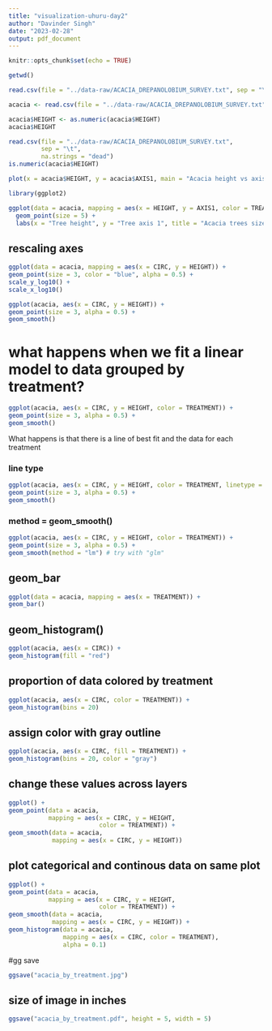 ```yaml
---
title: "visualization-uhuru-day2"
author: "Davinder Singh"
date: "2023-02-28"
output: pdf_document
---
```


```r
knitr::opts_chunk$set(echo = TRUE)
```

```r
getwd()

```

```r
read.csv(file = "../data-raw/ACACIA_DREPANOLOBIUM_SURVEY.txt", sep = "\t")
```

``` r
acacia <- read.csv(file = "../data-raw/ACACIA_DREPANOLOBIUM_SURVEY.txt", sep = "\t")
```

```r
acacia$HEIGHT <- as.numeric(acacia$HEIGHT)
acacia$HEIGHT
```

```r
read.csv(file = "../data-raw/ACACIA_DREPANOLOBIUM_SURVEY.txt",
         sep = "\t",
         na.strings = "dead")
is.numeric(acacia$HEIGHT)
```

```r
plot(x = acacia$HEIGHT, y = acacia$AXIS1, main = "Acacia height vs axis1")
```

```r
library(ggplot2)

ggplot(data = acacia, mapping = aes(x = HEIGHT, y = AXIS1, color = TREATMENT)) +
  geom_point(size = 5) +
  labs(x = "Tree height", y = "Tree axis 1", title = "Acacia trees size relationships")

```
## rescaling axes
```r
ggplot(data = acacia, mapping = aes(x = CIRC, y = HEIGHT)) +
geom_point(size = 3, color = "blue", alpha = 0.5) +
scale_y_log10() +
scale_x_log10()
```

``` r
ggplot(acacia, aes(x = CIRC, y = HEIGHT)) +
geom_point(size = 3, alpha = 0.5) +
geom_smooth()
```
# what happens when we fit a linear model to data grouped by treatment?
```r
ggplot(acacia, aes(x = CIRC, y = HEIGHT, color = TREATMENT)) +
geom_point(size = 3, alpha = 0.5) +
geom_smooth()
```
What happens is that there is a line of best fit and the data for each treatment

### line type
```r
ggplot(acacia, aes(x = CIRC, y = HEIGHT, color = TREATMENT, linetype = TREATMENT)) +
geom_point(size = 3, alpha = 0.5) +
geom_smooth()
```
### method = geom_smooth()
```r
ggplot(acacia, aes(x = CIRC, y = HEIGHT, color = TREATMENT)) +
geom_point(size = 3, alpha = 0.5) +
geom_smooth(method = "lm") # try with "glm"
```

## geom_bar
```r
ggplot(data = acacia, mapping = aes(x = TREATMENT)) +
geom_bar()
```

## geom_histogram()
```r
ggplot(acacia, aes(x = CIRC)) +
geom_histogram(fill = "red")
```
## proportion of data colored by treatment
```r
ggplot(acacia, aes(x = CIRC, color = TREATMENT)) +
geom_histogram(bins = 20)
```
## assign color with gray outline
```r
ggplot(acacia, aes(x = CIRC, fill = TREATMENT)) +
geom_histogram(bins = 20, color = "gray")
```

## change these values across layers
```r
ggplot() +
geom_point(data = acacia,
           mapping = aes(x = CIRC, y = HEIGHT,
                         color = TREATMENT)) +
geom_smooth(data = acacia,
            mapping = aes(x = CIRC, y = HEIGHT))
```

## plot categorical and continous data on same plot
```r
ggplot() +
geom_point(data = acacia,
           mapping = aes(x = CIRC, y = HEIGHT,
                         color = TREATMENT)) +
geom_smooth(data = acacia,
            mapping = aes(x = CIRC, y = HEIGHT)) +
geom_histogram(data = acacia,
               mapping = aes(x = CIRC, color = TREATMENT),
               alpha = 0.1)
```

#gg save
```r
ggsave("acacia_by_treatment.jpg")
```

## size of image in inches
```r
ggsave("acacia_by_treatment.pdf", height = 5, width = 5)
```